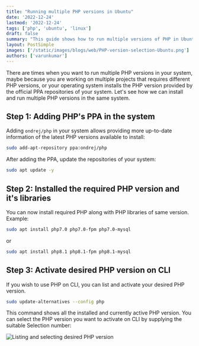 ```yaml
---
title: "Running multiple PHP versions in Ubuntu"
date: '2022-12-24'
lastmod: '2022-12-24'
tags: ['php', 'ubuntu', 'linux']
draft: false
summary: "This guide shows how to run multiple versions of PHP in Ubuntu"
layout: PostSimple
images: ['/static/images/blogs/web/PHP-version-selection-Ubuntu.png']
authors: ['varunkumar']
---
```


There are times when you want to run multiple PHP versions in your system, maybe because you are working on multiple projects that requires different PHP versions, or your operating system installs the PHP version provided by the official PPA repositories of your system. Let's see how we can install and run multiple PHP versions in the same system.

## Step 1: Adding PHP's PPA in the system

Adding `ondrej/php` in your system allows providing more up-to-date information of the latest PHP versions available to install:

```bash
sudo add-apt-repository ppa:ondrej/php
```

After adding the PPA, update the repositories of your system:

```bash
sudo apt update -y
```

## Step 2: Installed the required PHP version and it's libraries

You can now install required PHP along with PHP libraries of same version. Example:

```bash
sudo apt install php7.0 php7.0-fpm php7.0-mysql
```

or

```bash
sudo apt install php8.1 php8.1-fpm php8.1-mysql
```

## Step 3: Activate desired PHP version on CLI

If you wish to use PHP on CLI, you can list and activate your desired PHP version.

```bash
sudo update-alternatives --config php
```

This command shows all the installed and currently active PHP version. You can select the PHP version you want to activate on CLI by supplying the suitable Selection number:

![Listing and selecting desired PHP version](/static/images/blogs/web/PHP-version-selection-Ubuntu.png)
